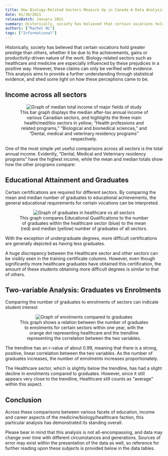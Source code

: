 ```yaml
---
title: How Biology-Related Sectors Measure Up in Canada-A Data Analysis
date: 01/30/2021
releaseBatch: January 2021
summary: Historically, society has believed that certain vocations hold greater prestige than others, whether it be due to the achievements, gains or productivity-driven nature of the work. Biology-related sectors such as healthcare and medicine are especially influenced by these prejudices in a positive way.
authors: ["Rachel Ni"]
tags: ["Informational"]
---
```


<div>
  <p>Historically, society has believed that certain vocations hold greater prestige than others, whether it be due to the achievements, gains or productivity-driven nature of the work.
    Biology-related sectors such as healthcare and medicine are especially influenced by these prejudices in a positive way. However, these claims can only be verified with evidence. This analysis aims to provide a further understanding through
    statistical evidence, and shed some light on how these perceptions came to be.</p>

  <h2>Income across all sectors</h2>
  <div align="center">
    <figure>
      <img src="/blog/january-2021/image1.png" alt="Graph of median total income of major fields of study" />
      <figcaption>
        This bar graph displays the median after-tax annual income of various Canadian sectors, and highlights the three main health/med/bio sectors in yellow; “Health professions and related programs,” “Biological and biomedical sciences,” and
        “Dental, medical and veterinary residency programs” respectively.
      </figcaption>
    </figure>
  </div>

  <p>One of the most simple yet useful comparisons across all sectors is the total annual income. Evidently, “Dental, Medical and Veterinary residency programs” have the highest income, while the mean and median totals show how the other programs
    compare:</p>
 

  <h2> Educational Attainment and Graduates</h2>
  <p>Certain certifications are required for different sectors. By comparing the mean and median number of graduates to educational achievements, the general educational requirements for certain vocations can be interpreted.</p>

  <div align="center">
    <figure>
      <img src="/blog/january-2021/image2.png" alt="Graph of graduates in healthcare vs all sectors" />
      <figcaption>
        This graph compares Educational Qualifications to the number of graduates within the healthcare sector (blue) to the mean (red) and median (yellow) number of graduates of all sectors.
      </figcaption>
    </figure>
  </div>

  <p>With the exception of undergraduate degrees, more difficult certifications are generally depicted as having less graduates.</p>
  <p>
    A huge discrepancy between the Healthcare sector and other sectors can be visibly seen in the training certificate columns. However, even though significantly more healthcare graduates
    have obtained this certification, the amount of these students obtaining more difficult degrees is similar to that of others.</p>

  <h2>Two-variable Analysis: Graduates vs Enrolments</h2>
  <p>Comparing the number of graduates to enrolments of sectors can indicate student interest</p>

  <div align="center">
    <figure>
      <img src="/blog/january-2021/image3.png" alt="Graph of enrolments compared to graduates" />
      <figcaption>
        This graph shows a relation between the number of graduates to enrolments for certain sectors within one year, with the orange dot representing healthcare and the trendline representing the correlation between the two variables.
      </figcaption>
    </figure>
  </div>

  <p>The trendline has an r-value of about 0.99, meaning that there is a strong, positive, linear correlation between the two variables. As the number of graduates increases, the number of enrolments increases proportionately.</p>
  <p>The Healthcare sector, which is slightly below the trendline, has had a slight decline in enrolments compared to graduates. However, since it still appears very close to the trendline, Healthcare still counts as “average” within this aspect.</p>

  <h2>Conclusion</h2>
  <p> Across these comparisons between various facets of education, income and career aspects of the medicine/biology/healthcare faction, this particular analysis has demonstrated its standing overall.</p>
  <p>Please bear in mind that this analysis is not all-encompassing, and data may change over time with different circumstances and generations. Sources of error may exist within the presentation of the data as well, so reference for further reading
    upon these subjects is provided below in the data tables.</p>
</div>
